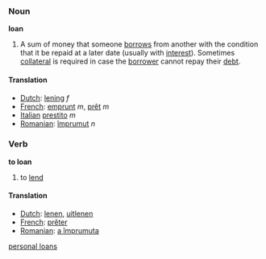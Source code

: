 ===Noun===
'''loan'''

#A sum of money that someone [[borrow]]s from another with the condition that it be repaid at a later date (usually with [[interest]]).  Sometimes [[collateral]] is required in case the [[borrower]] cannot repay their [[debt]].

====Translation====
*[[Dutch]]: [[lening]] ''f''
*[[French]]: [[emprunt]] ''m'', [[prêt]] ''m''
*[[Italian]] [[prestito]] ''m''
*[[Romanian]]: [[împrumut]] ''n''
===Verb===
'''to loan'''

#to [[lend]]

====Translation====
*[[Dutch]]: [[lenen]], [[uitlenen]]
*[[French]]: [[prêter]]
*[[Romanian]]: [[a împrumuta]]

[http://www.wegivecash.com/how-do-payday-loans-work.aspx personal loans]